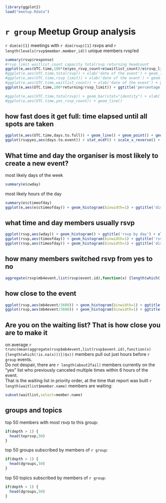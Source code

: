 ```r
library(ggplot2)
load("meetup.Rdata")
```
`r group` Meetup Group analysis
========================================================

`r dim(e)[1]` meetings with `r dim(rsvp)[1]` rsvps and `r length(levels(rsvp$member.member_id))` unique members rvsp'ed
```r
summary(rsvp$response)
#rsvp_limit waitlist_count capacity totalrsvp returning headcount
ggplot(e,aes(UTC.time,100*(e$yes_rsvp_count+e$waitlist_count)/e$rsvp_limit)) + xlab('date of the event') + geom_line() + geom_point() + geom_smooth() + ggtitle('capacity percentage [(yes+waitlist)/rsvp limit] by event\nmore than 100% = overcapacity')
#ggplot(e,aes(UTC.time,totalrsvp)) + xlab('date of the event') + geom_line() + geom_point()
#ggplot(e,aes(UTC.time,rsvp_limit)) + xlab('date of the event') + geom_line() + geom_point()
#ggplot(e,aes(UTC.time,waitlist_count)) + xlab('date of the event') + geom_line() + geom_point()
ggplot(e,aes(UTC.time,100*returning/rsvp_limit)) + ggtitle('percentage of returning members') + xlab('date of the event') + geom_line() + geom_point()
```

```r
#ggplot(e,aes(UTC.time,totalrsvp)) + geom_bar(stat="identity") + xlab('meeting date') +ylab('rsvp count') + ggtitle("rsvp vs meetings")
#ggplot(e,aes(UTC.time,yes_rsvp_count)) + geom_line()
```

## how fast does it get full: time elapsed until all spots are taken
```r
ggplot(e,aes(UTC.time,days.to.full)) + geom_line() + geom_point() + geom_smooth() + ylab('days from first to last "yes" rsvp') + xlab('event date') + ylim(c(0,max(e$days.to.full))) + ggtitle('days elapsed before event is full')
ggplot(rsvpyes,aes(days.to.event)) + stat_ecdf() + scale_x_reverse() + ggtitle('cumulated "yes" rsvp versus days by event') + ylab('percentage of spots taken (1.00 = 100%)') + facet_wrap(~event.id)
```

What time and day the organiser is most likely to create a new event?
----------------------
most likely days of the week
```r
summary(e$cwday)
```
most likely hours of the day
```r
summary(e$ctimeofday)
ggplot(e,aes(e$ctimeofday)) + geom_histogram(binwidth=1) + ggtitle('distribution of meetup event creation by time of day and day of week (1 hour bins)') + xlab('time of day') + facet_wrap(~cwday)
```

what time and day members usually rsvp
----------------------
```r
ggplot(rsvp,aes(wday)) + geom_histogram() + ggtitle('rsvp by day') + xlab('day of week')
ggplot(rsvp,aes(timeofday)) + geom_histogram(binwidth=1) + ggtitle('rsvp by time of day (1 hour bins)') + xlab('time of day')
ggplot(rsvp,aes(timeofday)) + geom_histogram(binwidth=1) + ggtitle('distribution of rsvp by time of day and day of week (1 hour bins)') + xlab('time of day') + facet_wrap(~wday)
```

how many members switched rsvp from yes to no
-----------------------
```r
aggregate(rsvp$mb4event,list(rsvp$event.id),function(x) {length(which(!is.na(x)))})
```
## how close to the event
```r
ggplot(rsvp,aes(mb4event/3600)) + geom_histogram(binwidth=1) + ggtitle('switch rsvp to "no" versus time cumulated over all events') + xlab('hours before the event') + xlim(c(96,0))
ggplot(rsvp,aes(mb4event/3600)) + geom_histogram(binwidth=1) + ggtitle('rsvp switch to "no" versus time by event') + xlab('hours before the event') + xlim(c(96,0)) + facet_wrap(~event.id)
```

## Are you on the waiting list? That is how close you are to make it
on average `r trunc(mean(aggregate(rsvp$mb4event,list(rsvp$event.id),function(x) {length(which(!is.na(x)))})$x))` members pull out just hours before `r group` events.  
Do not despair, there are `r length(about2fail)` members currently on the "yes" list who previously canceled multiple times within 6 hours of the event.  
That is the waiting list in priority order, at the time that report was built `r length(waitlist$member.name)` members are waiting:
```r
subset(waitlist,select=member.name)
```

groups and topics
---------------------

top 50 members with most rsvp to this group:
```r
if(depth > 1) {
  head(toprsvp,50)
}
```

top 50 groups subscribed by members of `r group`:
```r
if(depth > 1) {
  head(dgroups,50)
}
```

top 50 topics subscribed by members of `r group`:
```r
if(depth > 1) {
  head(dgroups,50)
}
```
